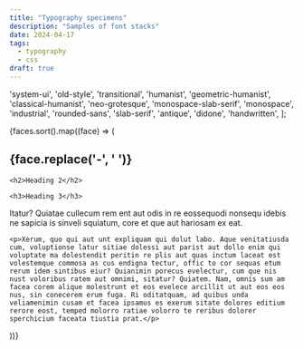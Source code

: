 ```yaml
---
title: "Typography specimens"
description: "Samples of font stacks"
date: 2024-04-17
tags:
  - typography
  - css
draft: true
---
```


  'system-ui',
  'old-style',
  'transitional',
  'humanist',
  'geometric-humanist',
  'classical-humanist',
  'neo-grotesque',
  'monospace-slab-serif',
  'monospace',
  'industrial',
  'rounded-sans',
  'slab-serif',
  'antique',
  'didone',
  'handwritten',
];

<div class="u-grid">
  {faces.sort().map((face) => (
  <section class="typog-sample" style={`--face: var(--family-${face})`}>
    <h1>{face.replace('-', ' ')}</h1>

    <h2>Heading 2</h2>

    <h3>Heading 3</h3>

  <p class="lead">Itatur? Quiatae cullecum rem ent aut odis in re eossequodi nonsequ idebis ne sapicia is sinveli squiatum, core et que aut hariosam ex eat.</p>

    <p>Xerum, quo qui aut unt expliquam qui dolut labo. Aque venitatiusda cum, voluptionse latur sitiae dolessi aut parist aut dollo enim qui voluptate ma dolestendit peritin re plis aut quas inctum laceat est volestemque commosa as cus endigna tectur, offic to cor sequas etum rerum idem sintibus eiur? Quianimin porecus evelectur, cum que nis nust voloribus ratem aut omnimi, sitatur? Quiatem. Nam, omnis sum am facea corem alique molestrunt et eos evelece arcillit ut aut eos eos nus, sin conecerem erum fuga. Ri oditatquam, ad quibus unda veliamenimin cusam et facea ipsamus es exerum sitate dolores editium rerore eost, temped molorro ratiae volorro te reribus dolorer sperchicium faceata tiustia prat.</p>
  </section>))}
</div>
